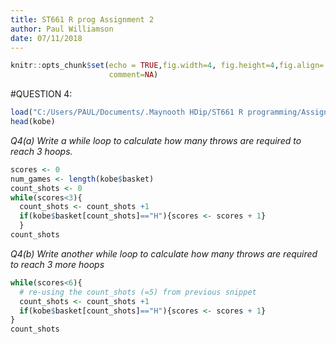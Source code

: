 ---
title: ST661 R prog Assignment 2
author: Paul Williamson
date: 07/11/2018
---
```{r setup, include=FALSE}
knitr::opts_chunk$set(echo = TRUE,fig.width=4, fig.height=4,fig.align='center', prompt=FALSE,
                      comment=NA)
```

#QUESTION 4:
```{r}
load("C:/Users/PAUL/Documents/.Maynooth HDip/ST661 R programming/Assignment-2/kobe.RData")
head(kobe)
```
*Q4(a) Write a while loop to calculate how many throws are required to reach 3 hoops.*
```{r}
scores <- 0
num_games <- length(kobe$basket)
count_shots <- 0
while(scores<3){
  count_shots <- count_shots +1
  if(kobe$basket[count_shots]=="H"){scores <- scores + 1}
  }
count_shots
```

*Q4(b) Write another while loop to calculate how many throws are required to reach 3 more hoops*
```{r}
while(scores<6){
  # re-using the count_shots (=5) from previous snippet
  count_shots <- count_shots +1
  if(kobe$basket[count_shots]=="H"){scores <- scores + 1}
}
count_shots
```